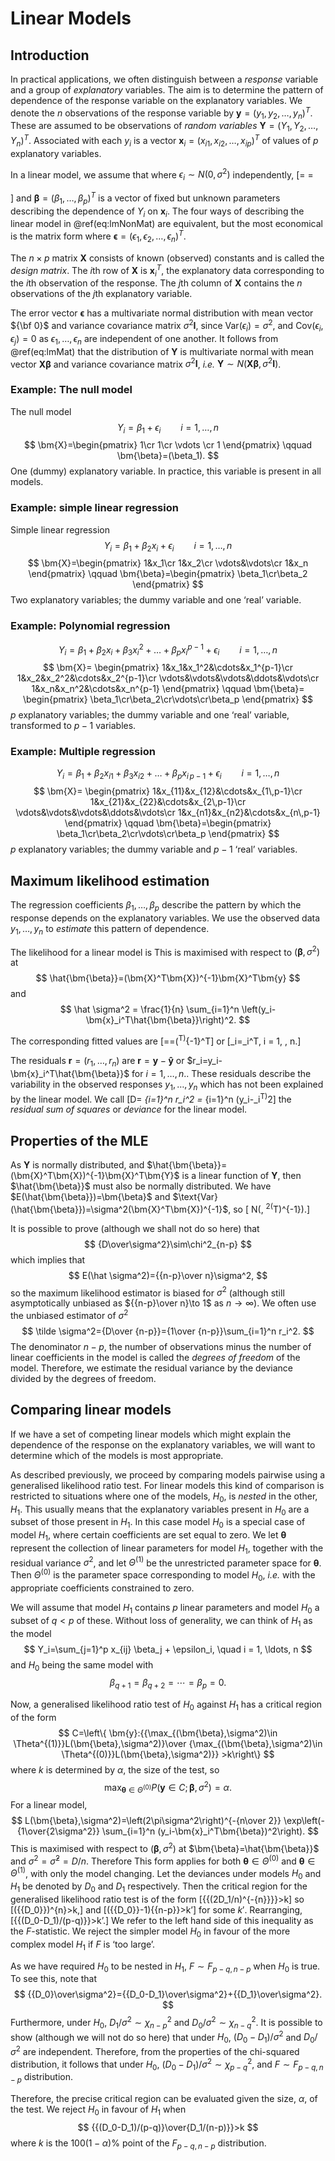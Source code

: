 # Linear Models {#sn:lm}

## Introduction

In practical applications, we often distinguish between a *response* variable and a group of
*explanatory* variables.
The aim is to determine the pattern of dependence of the response variable on the explanatory
variables.
We denote the $n$ observations of the response variable by $\bm{y}=(y_1,y_2,\ldots ,y_n)^T$.
These are assumed to be observations of *random variables*
$\bm Y=(Y_1,Y_2,\ldots ,Y_n)^T$.
Associated with each $y_i$ is a vector $\bm{x}_i=(x_{i1},x_{i2},\ldots ,x_{ip})^T$ of values of $p$
explanatory variables.

In a linear model, we assume that 
\begin{align}
Y_i&= \beta_1 x_{i1} +\beta_2 x_{i2} +\ldots + \beta_p x_{ip} + \epsilon_i \cr
&= \sum_{j=1}^p x_{ij} \beta_j + \epsilon_i \cr
&=  \bm{x}_i^T\bm{\beta} + \epsilon_i \cr
&= [\bm{X}\bm{\beta}]_i + \epsilon_i,\qquad i=1,\ldots ,n  (\#eq:lmNonMat)
\end{align}
where $\epsilon_i \sim N(0, \sigma^2)$ independently,
\[\bm{X}= \begin{pmatrix}
\bm{x}_1^T \\
\vdots \\
\bm{x}_n^T
\end{pmatrix}
=\begin{pmatrix}
x_{11} & \cdots &x_{1p}\cr
\vdots & \ddots &\vdots\cr
x_{n1} &\cdots &x_{np}
\end{pmatrix}\]
and
$\bm{\beta}=(\beta_1,\ldots ,\beta_p)^T$ is a vector of fixed but unknown parameters
describing the dependence of $Y_i$ on $\bm{x}_i$.
The four ways of describing the linear model in \@ref(eq:lmNonMat) are equivalent, but the most
economical is the matrix form
\begin{equation}
\bm{Y}=\bm{X}\bm{\beta} + \bm{\epsilon}. (\#eq:lmMat)
\end{equation}
where $\bm{\epsilon}=(\epsilon_1,\epsilon_2,\ldots ,\epsilon_n)^T$.

The $n\times p$ matrix $\bm{X}$ consists of known (observed) constants
and is called the *design matrix*. The $i$th row of $\bm{X}$ is $\bm{x}_i^T$, the
explanatory data corresponding to the $i$th observation of the response.
The $j$th column of $\bm{X}$ contains the $n$ observations of the $j$th explanatory variable.

The error vector $\bm{\epsilon}$ has a multivariate normal distribution
with mean vector ${\bf 0}$ and variance covariance matrix $\sigma^2\bm{I}$,
since $\text{Var}(\epsilon_i)=\sigma^2$, and $\text{Cov}(\epsilon_i,\epsilon_j)=0$
as $\epsilon_1, \ldots, \epsilon_n$ are independent of one another.
It follows from \@ref(eq:lmMat) that the distribution of $\bm Y$ is multivariate normal
with mean vector $\bm{X}\bm{\beta}$ and variance covariance matrix $\sigma^2\bm{I}$,
*i.e.* $\bm Y\sim N(\bm{X}\bm{\beta},\sigma^2\bm{I})$.

### Example: The null model {-}
 The null model
$$
Y_i=\beta_1 + \epsilon_i \qquad i = 1, \ldots, n
$$
$$
\bm{X}=\begin{pmatrix}
1\cr
1\cr
\vdots
\cr 1
\end{pmatrix}
\qquad
\bm{\beta}=(\beta_1).
$$
One (dummy) explanatory variable. In practice, this variable is present
in all models.

### Example: simple linear regression {-}
 Simple linear regression
$$
Y_i=\beta_1+\beta_2 x_i + \epsilon_i \qquad i = 1, \ldots, n
$$
$$
\bm{X}=\begin{pmatrix} 1&x_1\cr 1&x_2\cr \vdots&\vdots\cr 1&x_n \end{pmatrix}
\qquad \bm{\beta}=\begin{pmatrix} \beta_1\cr\beta_2 \end{pmatrix}
$$
Two explanatory variables; the dummy variable
and one 'real' variable.

### Example: Polynomial regression {-}
$$
Y_i=\beta_1+\beta_2 x_i+\beta_3 x_i^2 +\ldots +\beta_p x_i^{p-1} + \epsilon_i \qquad i = 1, \ldots, n
$$
$$
\bm{X}= \begin{pmatrix}
1&x_1&x_1^2&\cdots&x_1^{p-1}\cr
1&x_2&x_2^2&\cdots&x_2^{p-1}\cr
\vdots&\vdots&\vdots&\ddots&\vdots\cr
1&x_n&x_n^2&\cdots&x_n^{p-1} \end{pmatrix}
\qquad \bm{\beta}= \begin{pmatrix} \beta_1\cr\beta_2\cr\vdots\cr\beta_p \end{pmatrix}
$$
$p$ explanatory variables; the dummy variable
and one 'real' variable, transformed to $p-1$ variables.

### Example: Multiple regression {-}
$$
Y_i=\beta_1+\beta_2 x_{i1}+\beta_3 x_{i2} +\ldots +\beta_p x_{i\,p-1} + \epsilon_i \qquad i = 1, \ldots, n
$$
$$
\bm{X}= \begin{pmatrix} 1&x_{11}&x_{12}&\cdots&x_{1\,p-1}\cr
1&x_{21}&x_{22}&\cdots&x_{2\,p-1}\cr
\vdots&\vdots&\vdots&\ddots&\vdots\cr
1&x_{n1}&x_{n2}&\cdots&x_{n\,p-1} 
\end{pmatrix}
\qquad \bm{\beta}=\begin{pmatrix} \beta_1\cr\beta_2\cr\vdots\cr\beta_p \end{pmatrix}
$$
$p$ explanatory variables; the dummy variable
and $p-1$ 'real' variables.

## Maximum likelihood estimation

The regression coefficients $\beta_1, \ldots, \beta_p$ describe
the pattern by which the response depends on the explanatory variables.
We use the observed data $y_1, \ldots, y_n$ to *estimate* this pattern of dependence.

The likelihood for a linear model is
\begin{equation}
L(\bm{\beta},\sigma^2)=\left(2\pi\sigma^2\right)^{-{n\over 2}}
\exp\left(-{1\over{2\sigma^2}} \sum_{i=1}^n (y_i-\bm{x}_i^T\bm{\beta})^2\right).
(\#eq:lmLikelihood)
\end{equation}
This is maximised with respect to $(\bm{\beta},\sigma^2)$ at
$$
\hat{\bm{\beta}}=(\bm{X}^T\bm{X})^{-1}\bm{X}^T\bm{y}
$$
and
$$
\hat \sigma^2 = \frac{1}{n} \sum_{i=1}^n \left(y_i-\bm{x}_i^T\hat{\bm{\beta}}\right)^2.
$$

The corresponding fitted values are
\[\hat{\bm{y}}=\bm{X}\hat{\bm{\beta}}=\bm{X}(\bm{X}^T\bm{X})^{-1}\bm{X}^T\bm{y}\]
or
\[\hat{y}_i=\bm{x}_i^T\hat{\bm{\beta}}, \quad i = 1, \ldots, n.\]

The residuals $\bm{r} = (r_1, \ldots, r_n)$ are
$\bm{r}=\bm{y}-\bm{\hat y}$
or $r_i=y_i-\bm{x}_i^T\hat{\bm{\beta}}$ for $i = 1, \ldots, n.$.
These residuals describe the variability in the observed responses $y_1, \ldots, y_n$ which
has not been explained by the linear model.
We call
\[D= \sum_{i=1}^n r_i^2 = \sum_{i=1}^n \left(y_i-\bm{x}_i^T\hat{\bm{\beta}}\right)^2\]
the *residual sum of squares* or *deviance* for the linear model.

## Properties of the MLE



As $\bm Y$ is normally distributed, and $\hat{\bm{\beta}}= (\bm{X}^T\bm{X})^{-1}\bm{X}^T\bm{Y}$ is
a linear function of $\bm Y$, then $\hat{\bm{\beta}}$
 must also be normally distributed.
 We have
$E(\hat{\bm{\beta}})=\bm{\beta}$ and $\text{Var}(\hat{\bm{\beta}})=\sigma^2(\bm{X}^T\bm{X})^{-1}$,
so
 \[\hat{\bm{\beta}} \sim N(\bm{\beta}, \sigma^2(\bm{X}^T\bm{X})^{-1}).\]

It is possible to prove (although we shall not do so here)
that
$$
{D\over\sigma^2}\sim\chi^2_{n-p}
$$
which implies that
$$
E(\hat \sigma^2)={{n-p}\over n}\sigma^2,
$$
so the maximum likelihood estimator is biased for $\sigma^2$ (although
still asymptotically unbiased as ${{n-p}\over n}\to 1$ as $n\to\infty$).
We often use the unbiased estimator of $\sigma^2$
$$
\tilde \sigma^2={D\over {n-p}}={1\over {n-p}}\sum_{i=1}^n r_i^2.
$$
The denominator $n-p$, the number of observations minus the number of
linear coefficients in the model is called the *degrees of freedom* of the model.
Therefore, we estimate the residual variance by the deviance
divided by the degrees of freedom.

## Comparing linear models

If we have a set of competing linear models
which might explain the dependence of the response
on the explanatory variables, we will want to determine which of
the models is most appropriate.

As described previously, we proceed by comparing models pairwise
using a generalised likelihood ratio test.
For linear models this kind of comparison is restricted to situations where
one of the models, $H_0$, is *nested* in the other, $H_1$.
This usually means that the explanatory variables
present in $H_0$ are a subset of those present in $H_1$.
In this case model $H_0$ is a special case of model $H_1$, where certain coefficients
are set equal to zero.
We let $\bm \theta$ represent the collection of linear parameters for model $H_1$,
together with the residual variance $\sigma^2$, and let $\Theta^{(1)}$ be the
unrestricted parameter space for $\bm \theta$.
Then $\Theta^{(0)}$ is the parameter space corresponding
to model $H_0$, *i.e.* with the appropriate coefficients constrained to
zero.

We will assume that model $H_1$ contains $p$ linear parameters and
model $H_0$ a subset of $q<p$ of these.
Without loss of generality, we can think of $H_1$ as the model
$$
Y_i=\sum_{j=1}^p x_{ij} \beta_j + \epsilon_i, \quad i = 1, \ldots, n
$$
and $H_0$ being the same model with
$$\beta_{q+1}=\beta_{q+2}=\cdots=\beta_p=0.
$$


Now, a generalised likelihood ratio test of $H_0$ against $H_1$
has a critical region of the form
$$
C=\left\{ \bm{y}:{{\max_{(\bm{\beta},\sigma^2)\in \Theta^{(1)}}L(\bm{\beta},\sigma^2)}\over
{\max_{(\bm{\beta},\sigma^2)\in \Theta^{(0)}}L(\bm{\beta},\sigma^2)}} >k\right\}
$$
where $k$ is determined by $\alpha$, the size of the test, so
$$
\max_{\bm \theta\in\Theta^{(0)}}P(\bm{y}\in C;\bm{\beta},\sigma^2)=\alpha.
$$
For a linear model,
$$
L(\bm{\beta},\sigma^2)=\left(2\pi\sigma^2\right)^{-{n\over 2}}
\exp\left(-{1\over{2\sigma^2}} \sum_{i=1}^n (y_i-\bm{x}_i^T\bm{\beta})^2\right).
$$
This is maximised with respect to $(\bm{\beta},\sigma^2)$ at
$\bm{\beta}=\hat{\bm{\beta}}$ and $\sigma^2=\hat \sigma^2=D/n$.
Therefore
\begin{align*}
\max_{\bm{\beta},\sigma^2} L(\bm{\beta},\sigma^2)&=(2\pi D/n)^{-{n\over 2}}
\exp\left(-{n\over{2D}} \sum_{i=1}^n (y_i-\bm{x}_i^T\hat{\bm{\beta}})^2\right)\cr
&=(2\pi D/n)^{-{n\over 2}}
\exp\left(-{n\over2}\right).
\end{align*}
This form applies for both $\bm \theta\in\Theta^{(0)}$ and $\bm \theta\in\Theta^{(1)}$, with only the model changing. Let the deviances under models $H_0$ and $H_1$ be denoted by $D_0$ and $D_1$
respectively.
Then the critical region for the generalised likelihood ratio test
is of the form
\[{{(2\pi D_1/n)^{-{n\over 2}}}\over{(2\pi D_0/n)^{-{n\over 2}}}}>k\]
so
\[\left({{D_0}\over{D_1}}\right)^{n\over 2}>k,\]
and
\[\left({{D_0}\over{D_1}}-1\right){{n-p}\over{p-q}}>k'\]
for some $k'$. Rearranging,
\[{{(D_0-D_1)/(p-q)}\over{D_1/(n-p)}}>k'.\]
We refer to the left hand side of this inequality as the $F$-statistic.
We reject the simpler model $H_0$ in favour of the more complex model $H_1$ if
$F$ is 'too large'.

As we have required $H_0$ to be nested in $H_1$, $F \sim F_{p-q, \, n-p}$
when $H_0$ is true. 
To see this, note that
$$
{{D_0}\over\sigma^2}={{D_0-D_1}\over\sigma^2}+{{D_1}\over\sigma^2}.
$$
Furthermore, under $H_0$,
$D_1/\sigma^2 \sim \chi^2_{n-p}$ and
$D_0/\sigma^2 \sim \chi^2_{n-q}$.
It is possible to show (although we will not do so here)
that under $H_0$, $(D_0-D_1)/\sigma^2$ and $D_0/\sigma^2$ are independent.
Therefore, from the properties of the chi-squared distribution, it follows that
under $H_0$, $(D_0-D_1)/\sigma^2 \sim \chi^2_{p-q}$, and
$F \sim F_{p-q,\,n-p}$ distribution.


Therefore, the precise critical region can be evaluated given the
size, $\alpha$,  of the test.
We reject $H_0$ in favour of $H_1$ when
$$
{{(D_0-D_1)/(p-q)}\over{D_1/(n-p)}}>k
$$
where $k$ is the $100(1-\alpha)\%$ point of the $F_{p-q,\,n-p}$ distribution.



